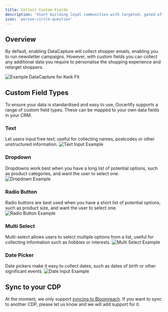 ```yaml
---
title: Collect Custom Fields
description: 'Start building loyal communities with targeted, gated offers.'
icon: 'person-circle-question'
---
```


## Overview

By default, enabling DataCapture will collect shopper emails, enabling you to run newsletter campaigns. However, with custom fields you can collect
any additional data you require to personalise the shopping experience and retarget shoppers.

<Frame caption = "Kwik Fit use DataCapture to personalise the shopping experience and direct shoppers to their local branch">
  <img className="block" src="/images/data-capture/customFields/kwikFit.png" alt="Example DataCapture for Kwik Fit" />
</Frame>


## Custom Field Types

To ensure your data is standardised and easy to use, Gocertify supports a range of custom field types. These can be mapped to your own data fields in your CRM.

### Text
Let users input free text; useful for collecting names, postcodes or other unstructured information.
<img className="block" src="/images/data-capture/customFields/customfield-textInput.png" alt="Text Input Example"/>  

### Dropdown
Dropdowns work best when you have a long list of potential options, such as product categories, and want the user to select one.
<img className="block" src="/images/data-capture/customFields/customfield-dropdown.png" alt="Dropdown Example"/>

### Radio Button
Radio buttons are best used when you have a short list of potential options, such as product size, and want the user to select one.
<img className="block" src="/images/data-capture/customFields/customfield-radioButton.png" alt="Radio Button Example"/>

### Multi Select
Multi-select allows users to select multiple options from a list, useful for collecting information such as hobbies or interests.
<img className="block" src="/images/data-capture/customFields/customfield-multiSelect.png" alt="Multi Select Example"/>

### Date Picker
Date pickers make it easy to collect dates, such as dates of birth or other significant events.
<img className="block" src="/images/data-capture/customFields/customfield-dateInput.png" alt="Date Input Example"/>

## Sync to your CDP

At the moment, we only support <a href="/section/captureData/bloomreach#custom-fields"> syncing to Bloomreach</a>. If you want to sync to another CDP, please let us know and we will add support for it.
